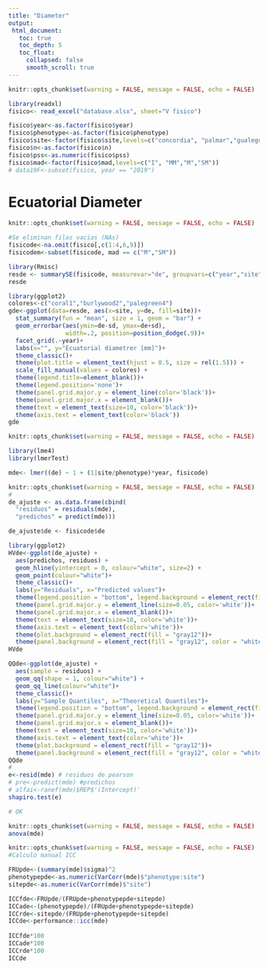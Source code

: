 ```yaml
---
title: "Diameter"
output:
 html_document:
   toc: true
   toc_depth: 5
   toc_float:
     collapsed: false
     smooth_scroll: true
---
```


```r
knitr::opts_chunk$set(warning = FALSE, message = FALSE, echo = FALSE)

library(readxl)
fisico<- read_excel("database.xlsx", sheet="V fisico")

fisico$year<-as.factor(fisico$year)
fisico$phenotype<-as.factor(fisico$phenotype)
fisico$site<-factor(fisico$site,levels=c("concordia", "palmar","gualeguaychu"))
fisico$n<-as.factor(fisico$n)
fisico$pss<-as.numeric(fisico$pss)
fisico$mad<-factor(fisico$mad,levels=c("I", "MM","M","SM"))
# data19F<-subset(fisico, year == "2019")


```

# Ecuatorial Diameter

```r
knitr::opts_chunk$set(warning = FALSE, message = FALSE, echo = FALSE)

#Se eliminan filas vacias (NAs)
fisicode<-na.omit(fisico[,c(1:4,6,9)])
fisicodem<-subset(fisicode, mad == c("M","SM"))

library(Rmisc)
resde <- summarySE(fisicode, measurevar="de", groupvars=c("year","site"), na.rm = TRUE)
resde

library(ggplot2)
colores<-c("coral1","burlywood2","palegreen4")
gde<-ggplot(data=resde, aes(x=site, y=de, fill=site))+
  stat_summary(fun = "mean", size = 1, geom = "bar") +
  geom_errorbar(aes(ymin=de-sd, ymax=de+sd),
                width=.2, position=position_dodge(.9))+
  facet_grid(.~year)+
  labs(x="", y="Ecuatorial diametrer [mm]")+
  theme_classic()+
  theme(plot.title = element_text(hjust = 0.5, size = rel(1.5))) +
  scale_fill_manual(values = colores) +
  theme(legend.title=element_blank())+
  theme(legend.position='none')+
  theme(panel.grid.major.y = element_line(color='black'))+
  theme(panel.grid.major.x = element_blank())+
  theme(text = element_text(size=10, color='black'))+
  theme(axis.text = element_text(color='black'))
gde
```

```r
knitr::opts_chunk$set(warning = FALSE, message = FALSE, echo = FALSE)

library(lme4)
library(lmerTest)

mde<- lmer((de) ~ 1 + (1|site/phenotype)*year, fisicode)
```

```r
knitr::opts_chunk$set(warning = FALSE, message = FALSE, echo = FALSE)
# 
de_ajuste <- as.data.frame(cbind(
  "residuos" = residuals(mde),
  "predichos" = predict(mde)))

de_ajuste$de <- fisicode$de

library(ggplot2)
HVde<-ggplot(de_ajuste) +
  aes(predichos, residuos) +
  geom_hline(yintercept = 0, colour="white", size=2) +
  geom_point(colour="white")+
  theme_classic()+
  labs(y="Residuals", x="Predicted values")+
  theme(legend.position = "bottom", legend.background = element_rect(fill = "gray12"))+
  theme(panel.grid.major.y = element_line(size=0.05, color='white'))+
  theme(panel.grid.major.x = element_blank())+
  theme(text = element_text(size=10, color='white'))+
  theme(axis.text = element_text(color='white'))+
  theme(plot.background = element_rect(fill = "gray12"))+
  theme(panel.background = element_rect(fill = "gray12", color = "white"))
HVde

QQde<-ggplot(de_ajuste) +
  aes(sample = residuos) +
  geom_qq(shape = 1, colour="white") +
  geom_qq_line(colour="white")+
  theme_classic()+
  labs(y="Sample Quantiles", x="Theoretical Quantiles")+
  theme(legend.position = "bottom", legend.background = element_rect(fill = "gray12"))+
  theme(panel.grid.major.y = element_line(size=0.05, color='white'))+
  theme(panel.grid.major.x = element_blank())+
  theme(text = element_text(size=10, color='white'))+
  theme(axis.text = element_text(color='white'))+
  theme(plot.background = element_rect(fill = "gray12"))+
  theme(panel.background = element_rect(fill = "gray12", color = "white"))
QQde
# 
e<-resid(mde) # residuos de pearson
# pre<-predict(mde) #predichos
# alfai<-ranef(mde)$REP$'(Intercept)'
shapiro.test(e)

# OK

```

```r
knitr::opts_chunk$set(warning = FALSE, message = FALSE, echo = FALSE)
anova(mde)
```

```r
knitr::opts_chunk$set(warning = FALSE, message = FALSE, echo = FALSE)
#Calculo manual ICC

FRUpde<-(summary(mde)$sigma)^2
phenotypepde<-as.numeric(VarCorr(mde)$"phenotype:site")
sitepde<-as.numeric(VarCorr(mde)$"site")

ICCfde<-FRUpde/(FRUpde+phenotypepde+sitepde)
ICCade<-(phenotypepde)/(FRUpde+phenotypepde+sitepde)
ICCrde<-sitepde/(FRUpde+phenotypepde+sitepde)
ICCde<-performance::icc(mde)
  
ICCfde*100
ICCade*100
ICCrde*100
ICCde

```
